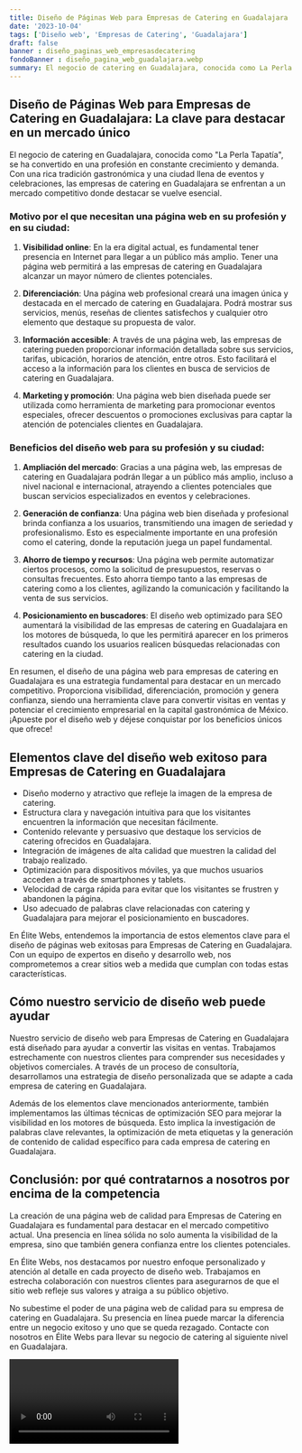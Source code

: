 ```yaml
---
title: Diseño de Páginas Web para Empresas de Catering en Guadalajara
date: '2023-10-04'
tags: ['Diseño web', 'Empresas de Catering', 'Guadalajara']
draft: false
banner : diseño_paginas_web_empresasdecatering
fondoBanner : diseño_pagina_web_guadalajara.webp
summary: El negocio de catering en Guadalajara, conocida como La Perla Tapatía, se ha convertido en una profesión en constante crecimiento y demanda. Con una rica tradición gastronómica y una ciudad llena de eventos y celebraciones, las empresas de catering en Guadalajara se enfrentan a un mercado competitivo donde destacar se vuelve esencial.
---
```


## Diseño de Páginas Web para Empresas de Catering en Guadalajara: La clave para destacar en un mercado único

El negocio de catering en Guadalajara, conocida como "La Perla Tapatía", se ha convertido en una profesión en constante crecimiento y demanda. Con una rica tradición gastronómica y una ciudad llena de eventos y celebraciones, las empresas de catering en Guadalajara se enfrentan a un mercado competitivo donde destacar se vuelve esencial.

### Motivo por el que necesitan una página web en su profesión y en su ciudad:

1. **Visibilidad online**: En la era digital actual, es fundamental tener presencia en Internet para llegar a un público más amplio. Tener una página web permitirá a las empresas de catering en Guadalajara alcanzar un mayor número de clientes potenciales.

2. **Diferenciación**: Una página web profesional creará una imagen única y destacada en el mercado de catering en Guadalajara. Podrá mostrar sus servicios, menús, reseñas de clientes satisfechos y cualquier otro elemento que destaque su propuesta de valor.

3. **Información accesible**: A través de una página web, las empresas de catering pueden proporcionar información detallada sobre sus servicios, tarifas, ubicación, horarios de atención, entre otros. Esto facilitará el acceso a la información para los clientes en busca de servicios de catering en Guadalajara.

4. **Marketing y promoción**: Una página web bien diseñada puede ser utilizada como herramienta de marketing para promocionar eventos especiales, ofrecer descuentos o promociones exclusivas para captar la atención de potenciales clientes en Guadalajara.

### Beneficios del diseño web para su profesión y su ciudad:

1. **Ampliación del mercado**: Gracias a una página web, las empresas de catering en Guadalajara podrán llegar a un público más amplio, incluso a nivel nacional e internacional, atrayendo a clientes potenciales que buscan servicios especializados en eventos y celebraciones.

2. **Generación de confianza**: Una página web bien diseñada y profesional brinda confianza a los usuarios, transmitiendo una imagen de seriedad y profesionalismo. Esto es especialmente importante en una profesión como el catering, donde la reputación juega un papel fundamental.

3. **Ahorro de tiempo y recursos**: Una página web permite automatizar ciertos procesos, como la solicitud de presupuestos, reservas o consultas frecuentes. Esto ahorra tiempo tanto a las empresas de catering como a los clientes, agilizando la comunicación y facilitando la venta de sus servicios.

4. **Posicionamiento en buscadores**: El diseño web optimizado para SEO aumentará la visibilidad de las empresas de catering en Guadalajara en los motores de búsqueda, lo que les permitirá aparecer en los primeros resultados cuando los usuarios realicen búsquedas relacionadas con catering en la ciudad.

En resumen, el diseño de una página web para empresas de catering en Guadalajara es una estrategia fundamental para destacar en un mercado competitivo. Proporciona visibilidad, diferenciación, promoción y genera confianza, siendo una herramienta clave para convertir visitas en ventas y potenciar el crecimiento empresarial en la capital gastronómica de México. ¡Apueste por el diseño web y déjese conquistar por los beneficios únicos que ofrece!

<GifSeo />

<Cta />

## Elementos clave del diseño web exitoso para Empresas de Catering en Guadalajara

- Diseño moderno y atractivo que refleje la imagen de la empresa de catering.
- Estructura clara y navegación intuitiva para que los visitantes encuentren la información que necesitan fácilmente.
- Contenido relevante y persuasivo que destaque los servicios de catering ofrecidos en Guadalajara.
- Integración de imágenes de alta calidad que muestren la calidad del trabajo realizado.
- Optimización para dispositivos móviles, ya que muchos usuarios acceden a través de smartphones y tablets.
- Velocidad de carga rápida para evitar que los visitantes se frustren y abandonen la página.
- Uso adecuado de palabras clave relacionadas con catering y Guadalajara para mejorar el posicionamiento en buscadores.

En Élite Webs, entendemos la importancia de estos elementos clave para el diseño de páginas web exitosas para Empresas de Catering en Guadalajara. Con un equipo de expertos en diseño y desarrollo web, nos comprometemos a crear sitios web a medida que cumplan con todas estas características.

## Cómo nuestro servicio de diseño web puede ayudar

Nuestro servicio de diseño web para Empresas de Catering en Guadalajara está diseñado para ayudar a convertir las visitas en ventas. Trabajamos estrechamente con nuestros clientes para comprender sus necesidades y objetivos comerciales. A través de un proceso de consultoría, desarrollamos una estrategia de diseño personalizada que se adapte a cada empresa de catering en Guadalajara.

Además de los elementos clave mencionados anteriormente, también implementamos las últimas técnicas de optimización SEO para mejorar la visibilidad en los motores de búsqueda. Esto implica la investigación de palabras clave relevantes, la optimización de meta etiquetas y la generación de contenido de calidad específico para cada empresa de catering en Guadalajara.

## Conclusión: por qué contratarnos a nosotros por encima de la competencia

La creación de una página web de calidad para Empresas de Catering en Guadalajara es fundamental para destacar en el mercado competitivo actual. Una presencia en línea sólida no solo aumenta la visibilidad de la empresa, sino que también genera confianza entre los clientes potenciales.

En Élite Webs, nos destacamos por nuestro enfoque personalizado y atención al detalle en cada proyecto de diseño web. Trabajamos en estrecha colaboración con nuestros clientes para asegurarnos de que el sitio web refleje sus valores y atraiga a su público objetivo.

No subestime el poder de una página web de calidad para su empresa de catering en Guadalajara. Su presencia en línea puede marcar la diferencia entre un negocio exitoso y uno que se queda rezagado. Contacte con nosotros en Élite Webs para llevar su negocio de catering al siguiente nivel en Guadalajara.

<Video />

<CtaBot job='Empresas de Catering' city='Guadalajara'/>

<Gmaps query='Guadalajara+españa+maps' />